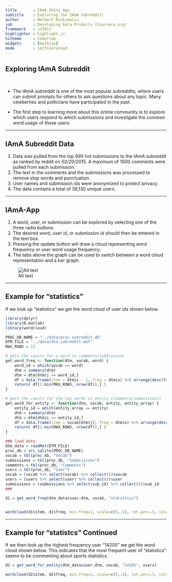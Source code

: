 ```yaml
---
title       : IAmA Shiny App
subtitle    : Exploring the IAmA Subreddit!
author      : Norbert Binkiewicz
job         : Developing Data Products (Coursera.org)
framework   : io2012
highlighter : highlight.js
hitheme     : tomorrow
widgets     : [mathjax]
mode        : selfcontained
---
```


## Exploring IAmA Subreddit 

<br/>

- The IAmA subreddit is one of the most popular subreddits, where users can submit prompts for others to ask questions about any topic. Many celeberties and politicians have participated in the past.  

- The first step to learning more about this online community is to explore which users respond to which submissions and investigate the common word usage of these users.

---

## IAmA Subreddit Data

1. Data was pulled from the top 995 hot submissions to the IAmA subreddit as ranked by reddit on 02/20/2015. A maximum of 1000 comments were pulled from each submission. 
2. The text in the comments and the submissions was processed to remove stop words and punctuation. 
3. User names and submission ids were anonymized to protect privacy. 
4. The data contains a total of  39,130 unique users.

---

## IAmA-App

1. A word, user, or submission can be explored by selecting one of the three radio buttons. 
2. The desired word, user id, or submission id should then be entered in the text box. 
3. Pressing the update button will draw a cloud representing word frequency or user word usage frequency. 
4. The tabs above the graph can be used to switch between a word cloud representation and a bar graph.

![Alt text](shiny-app.png)

---

## Example for "statistics"

If we look up "statistics" we get the word cloud of user ids shown below.

```r
library(dplyr)
library(R.matlab)
library(wordcloud)

PROC_DB_NAME = "../data/proc_subreddit.db"
DTM_FILE = "../data/dtm_subreddit.mat"
MAX_ROWS = 15

# gets the counts for a word in comments/submissions
get_word_freq <- function(dtm, vocab, word) {
    word_id = which(vocab == word)
    dtm = summary(dtm)
    dtm = dtm[dtm$j == word_id,]
    df = data.frame(item = dtm$i - 1, freq = dtm$x) %>% arrange(desc(freq))
    return( df[1:min(MAX_ROWS, nrow(df)),] )
}

# gets the counts for the top words in entity (comments/submissions)
get_word_for_entity <- function(dtm, vocab, entity, entity_array) {
    entity_id = which(entity_array == entity)
    dtm = summary(dtm)
    dtm = dtm[dtm$i == entity_id,]
    df = data.frame(item = vocab[dtm$j], freq = dtm$x) %>% arrange(desc(freq))
    return( df[1:min(MAX_ROWS, nrow(df)),] )
}

### load data
dtm_data = readMat(DTM_FILE)
proc_db = src_sqlite(PROC_DB_NAME)
vocab = tbl(proc_db, "Vocab")
submissions = tbl(proc_db, "Submissions")
comments = tbl(proc_db, "Comments")
users = tbl(proc_db, "User")
vocab = (vocab %>% select(vocab) %>% collect())$vocab
users = (users %>% select(user) %>% collect())$user
submissions = (submissions %>% select(sub_id) %>% collect())$sub_id
###

d1 = get_word_freq(dtm_data$user.dtm, vocab, "statistics")


wordcloud(d1$item, d1$freq, min.freq=1, scale=c(5,.5), rot.per=.3, colors=brewer.pal(8,"Dark2"))
```

---

## Example for "statistcs" Continued

If we then look up the highest frequency user "14205" we get the word cloud shown below. This indicates that the most frequent user of "statistics" seems to be commenting about sports statistics.

```r
d2 = get_word_for_entity(dtm_data$user.dtm, vocab, "14205", users)

wordcloud(d2$item, d2$freq, min.freq=1, scale=c(5,.5), rot.per=.3, colors=brewer.pal(8,"Dark2"))
```
